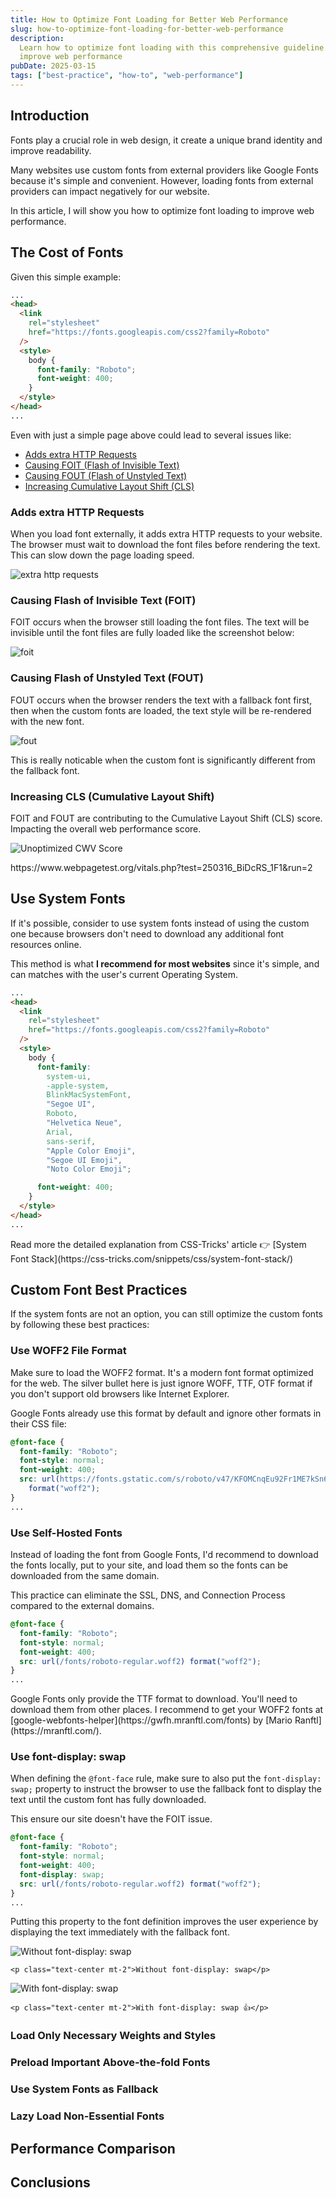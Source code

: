 ```yaml
---
title: How to Optimize Font Loading for Better Web Performance
slug: how-to-optimize-font-loading-for-better-web-performance
description:
  Learn how to optimize font loading with this comprehensive guideline to
  improve web performance
pubDate: 2025-03-15
tags: ["best-practice", "how-to", "web-performance"]
---
```



## Introduction

Fonts play a crucial role in web design, it create a unique brand identity and
improve readability.

Many websites use custom fonts from external providers like Google Fonts because
it's simple and convenient. However, loading fonts from external providers can
impact negatively for our website.

In this article, I will show you how to optimize font loading to improve web
performance.

## The Cost of Fonts

Given this simple example:

```html {5,9} showLineNumbers startLineNumber=5
...
<head>
  <link
    rel="stylesheet"
    href="https://fonts.googleapis.com/css2?family=Roboto"
  />
  <style>
    body {
      font-family: "Roboto";
      font-weight: 400;
    }
  </style>
</head>
...
```

Even with just a simple page above could lead to several issues like:

- [Adds extra HTTP Requests](#adds-extra-http-requests)
- [Causing FOIT (Flash of Invisible Text)](#causing-flash-of-invisible-text-foit)
- [Causing FOUT (Flash of Unstyled Text)](#causing-flash-of-unstyled-text-fout)
- [Increasing Cumulative Layout Shift (CLS)](#increasing-cls-cumulative-layout-shift)

### Adds extra HTTP Requests

When you load font externally, it adds extra HTTP requests to your website. The
browser must wait to download the font files before rendering the text. This can
slow down the page loading speed.

![extra http requests](images/extra-http-requests.png)

### Causing Flash of Invisible Text (FOIT)

FOIT occurs when the browser still loading the font files. The text will be
invisible until the font files are fully loaded like the screenshot below:

![foit](images/foit.png)

### Causing Flash of Unstyled Text (FOUT)

FOUT occurs when the browser renders the text with a fallback font first, then
when the custom fonts are loaded, the text style will be re-rendered with the
new font.

![fout](images/fout.png)

This is really noticable when the custom font is significantly different from
the fallback font.

### Increasing CLS (Cumulative Layout Shift)

FOIT and FOUT are contributing to the Cumulative Layout Shift (CLS) score.
Impacting the overall web performance score.

![Unoptimized CWV Score](images/cwv-score-unoptimized.png)

<Aside>
  https://www.webpagetest.org/vitals.php?test=250316_BiDcRS_1F1&run=2
</Aside>

## Use System Fonts

If it's possible, consider to use system fonts instead of using the custom one
because browsers don't need to download any additional font resources online.

This method is what **I recommend for most websites** since it's simple, and can
matches with the user's current Operating System.

```html del={3-6} {9-20} showLineNumbers startLineNumber=5
...
<head>
  <link
    rel="stylesheet"
    href="https://fonts.googleapis.com/css2?family=Roboto"
  />
  <style>
    body {
      font-family:
        system-ui,
        -apple-system,
        BlinkMacSystemFont,
        "Segoe UI",
        Roboto,
        "Helvetica Neue",
        Arial,
        sans-serif,
        "Apple Color Emoji",
        "Segoe UI Emoji",
        "Noto Color Emoji";

      font-weight: 400;
    }
  </style>
</head>
...
```

<Aside variant="tip">
  Read more the detailed explanation from CSS-Tricks' article 👉 [System Font
  Stack](https://css-tricks.com/snippets/css/system-font-stack/)
</Aside>

## Custom Font Best Practices

If the system fonts are not an option, you can still optimize the custom fonts
by following these best practices:

### Use WOFF2 File Format

Make sure to load the WOFF2 format. It's a modern font format optimized for the
web. The silver bullet here is just ignore WOFF, TTF, OTF format if you don't
support old browsers like Internet Explorer.

Google Fonts already use this format by default and ignore other formats in
their CSS file:

```css title="https://fonts.googleapis.com/css2?family=Roboto"
@font-face {
  font-family: "Roboto";
  font-style: normal;
  font-weight: 400;
  src: url(https://fonts.gstatic.com/s/roboto/v47/KFOMCnqEu92Fr1ME7kSn66aGLdTylUAMQXC89YmC2DPNWubEbVmZiAr0klQmz24O0g.woff2)
    format("woff2");
}
...
```

### Use Self-Hosted Fonts

Instead of loading the font from Google Fonts, I'd recommend to download the
fonts locally, put to your site, and load them so the fonts can be downloaded
from the same domain.

This practice can eliminate the SSL, DNS, and Connection Process compared to the
external domains.

```css {5} title="style.css"
@font-face {
  font-family: "Roboto";
  font-style: normal;
  font-weight: 400;
  src: url(/fonts/roboto-regular.woff2) format("woff2");
}
...

```

<Aside>
  Google Fonts only provide the TTF format to download. You'll need to download
  them from other places. I recommend to get your WOFF2 fonts at
  [google-webfonts-helper](https://gwfh.mranftl.com/fonts) by [Mario
  Ranftl](https://mranftl.com/).
</Aside>

### Use font-display: swap

When defining the `@font-face` rule, make sure to also put the
`font-display: swap;` property to instruct the browser to use the fallback font
to display the text until the custom font has fully downloaded.

This ensure our site doesn't have the FOIT issue.

```css ins={5}
@font-face {
  font-family: "Roboto";
  font-style: normal;
  font-weight: 400;
  font-display: swap;
  src: url(/fonts/roboto-regular.woff2) format("woff2");
}
...

```

Putting this property to the font definition improves the user experience by
displaying the text immediately with the fallback font.

<div class="flex gap-2 not-prose my-4 flex-col md:flex-row">

  <div>

![Without font-display: swap](images/without-font-display.png)

    <p class="text-center mt-2">Without font-display: swap</p>

  </div>

  <div>

![With font-display: swap](images/with-font-display.png)

    <p class="text-center mt-2">With font-display: swap 👍</p>

  </div>

</div>

### Load Only Necessary Weights and Styles

### Preload Important Above-the-fold Fonts

### Use System Fonts as Fallback

### Lazy Load Non-Essential Fonts

## Performance Comparison

## Conclusions
